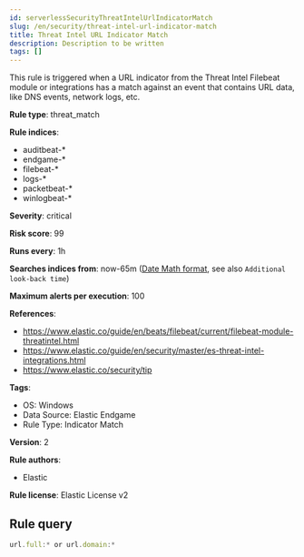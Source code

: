 ```yaml
---
id: serverlessSecurityThreatIntelUrlIndicatorMatch
slug: /en/security/threat-intel-url-indicator-match
title: Threat Intel URL Indicator Match
description: Description to be written
tags: []
---
```


<div id="threat-intel-url-indicator-match"></div>

This rule is triggered when a URL indicator from the Threat Intel Filebeat module or integrations has a match against an event that contains URL data, like DNS events, network logs, etc.

**Rule type**: threat_match

**Rule indices**: 

* auditbeat-*
* endgame-*
* filebeat-*
* logs-*
* packetbeat-*
* winlogbeat-*

**Severity**: critical

**Risk score**: 99

**Runs every**: 1h

**Searches indices from**: now-65m ([Date Math format](((ref))/common-options.html#date-math), see also <DocLink id="serverlessSecurityRulesUiCreate" section="set-the-rules-schedule">`Additional look-back time`</DocLink>)

**Maximum alerts per execution**: 100

**References**: 

* https://www.elastic.co/guide/en/beats/filebeat/current/filebeat-module-threatintel.html
* https://www.elastic.co/guide/en/security/master/es-threat-intel-integrations.html
* https://www.elastic.co/security/tip

**Tags**: 

* OS: Windows
* Data Source: Elastic Endgame
* Rule Type: Indicator Match

**Version**: 2

**Rule authors**: 

* Elastic

**Rule license**: Elastic License v2

## Rule query

```js
url.full:* or url.domain:*

```
